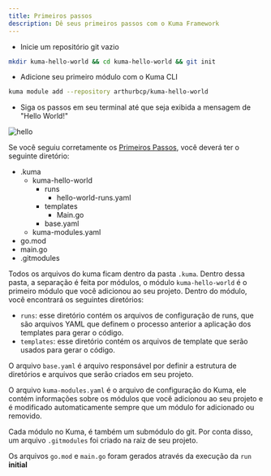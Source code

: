 ```yaml
---
title: Primeiros passos
description: Dê seus primeiros passos com o Kuma Framework
---
```




- Inicie um repositório git vazio

```bash
mkdir kuma-hello-world && cd kuma-hello-world && git init
```

- Adicione seu primeiro módulo com o Kuma CLI

```bash
kuma module add --repository arthurbcp/kuma-hello-world
```

- Siga os passos em seu terminal até que seja exibida a mensagem de "Hello World!"

![hello](https://github.com/user-attachments/assets/bf9c603f-1f58-4cde-ae9a-935bc6857f2f)



Se você seguiu corretamente os [Primeiros Passos](/pt-br/getting-started/usage), você deverá ter o seguinte diretório:
<FileTree>
- .kuma
    - kuma-hello-world
        - runs
            - hello-world-runs.yaml 
        - templates
           -  Main.go
        - base.yaml
    - kuma-modules.yaml
- go.mod
- main.go
- .gitmodules
</FileTree>

Todos os arquivos do kuma ficam dentro da pasta `.kuma`. Dentro dessa pasta, a separação é feita por módulos,
o módulo `kuma-hello-world` é o primeiro módulo que você adicionou ao seu projeto.
Dentro do módulo, você encontrará os seguintes diretórios:

- `runs`: esse diretório contém os arquivos de configuração de runs, que são arquivos YAML que definem o processo anterior a aplicação dos templates para gerar o código.
- `templates`: esse diretório contém os arquivos de template que serão usados para gerar o código.

O arquivo `base.yaml` é arquivo responsável por definir a estrutura de diretórios e arquivos que serão criados em seu projeto.

O arquivo `kuma-modules.yaml` é o arquivo de configuração do Kuma, ele contém informações sobre os módulos que você adicionou ao seu projeto e é modificado automaticamente sempre que um módulo for adicionado ou removido.

Cada módulo no Kuma, é também um submódulo do git. Por conta disso, um arquivo `.gitmodules` foi criado na raiz de seu projeto.

Os arquivos `go.mod` e `main.go` foram gerados através da execução da `run` **initial**